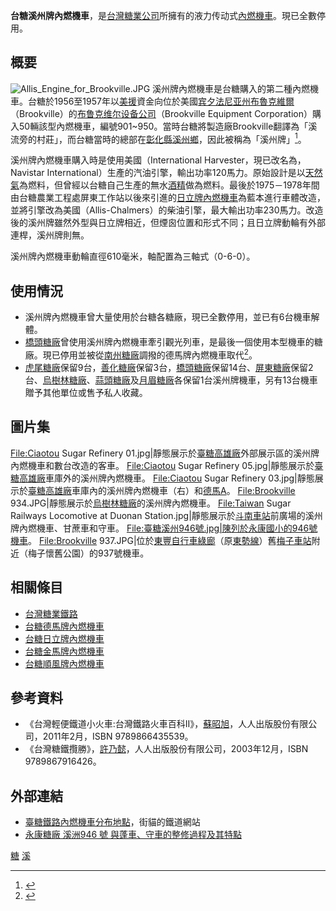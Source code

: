 {{noteTA
|G1=長度單位
}}

{{鐵路車輛
|車輛名稱 = 台糖溪州牌內燃機車
|公司色 = red
|圖像 = 台北市立動物園內展示的932號溪州牌內燃機車.jpg 
|圖像說明 = [[台北市立動物園|台北市立動物園]]中靜態展示的溪州牌內燃機車
|輛數 = 50輛（901~950）
|編成 = 
|起動加速率 = 
|營運最高速度 = 
|設計最高速度 = 
|減速度（正常） = 
|減速度（緊急） =
|編成定員 = 
|載客量 = 
|編成長度 = 
|全長 = 5,070
|全闊 = 2,100
|全高 = 3,000
|最大尺寸 = 
|編成重量 = 
|車輛重量 = 15.6
|軌距 = 762
|電化方式 = 
|輸出 = 
|電動機輸出 = 
|編組輸出 = 120[[馬力|hp]]（改造前）<br>230[[馬力|hp]]（改造後）
|齒輪比 = 
|驅動裝置 = 液體式
|控制裝置 = 
|制動方式 =
|保安裝置 = 
|製造商= 美國{{link-en|布鲁克维尔设备公司|Brookville Equipment Corporation}}（Brookville Equipment Corporation）
|製造年份 = 1956~1957年
|備註 =
}}

'''台糖溪州牌內燃機車'''，是[[台灣糖業公司|台灣糖業公司]]所擁有的液力传动式[[內燃機車|內燃機車]]。現已全數停用。

==概要==
[[File:Allis_Engine_for_Brookville.JPG|thumb]]
溪州牌內燃機車是台糖購入的第二種內燃機車。台糖於1956至1957年以[[美援|美援]]資金向位於美國[[宾夕法尼亚州|宾夕法尼亚州]][[布魯克維爾_(賓夕法尼亞州)|布魯克維爾]]（Brookville）的[[布鲁克维尔设备公司|布鲁克维尔设备公司]]（Brookville Equipment Corporation）購入50輛該型內燃機車，編號901~950。當時台糖將製造廠Brookville翻譯為「溪流旁的村莊」，而台糖當時的總部在[[彰化縣|彰化縣]][[溪州鄉|溪州鄉]]，因此被稱為「溪州牌」<ref>{{Cite web |url=http://tw.myblog.yahoo.com/nccu86153012-tkurchyw20070223/article?mid=9197&prev=9313&next=8955&l=f&fid=36 |title=糖鐵溪州牌內燃機關車原貌 |accessdate=2011-03-25 |archive-date=2012-09-04 |archive-url=https://archive.is/20120904045347/http://tw.myblog.yahoo.com/nccu86153012-tkurchyw20070223/article?mid=9197&prev=9313&next=8955&l=f&fid=36 |dead-url=no }}</ref>。

溪州牌內燃機車購入時是使用美國{{link-en|國際收割機公司|International Harvester}}（International Harvester，現已改名為{{link-en|納維斯達國際|Navistar International}}，Navistar International）生產的汽油引擎，輸出功率120馬力。原始設計是以[[天然氣|天然氣]]為燃料，但曾經以台糖自己生產的無水[[酒精|酒精]]做為燃料。最後於1975－1978年間由台糖農業工程處屏東工作站以後來引進的[[台糖日立牌內燃機車|日立牌內燃機車]]為藍本進行車體改造，並將引擎改為美國{{link-en|艾利斯-查默斯|Allis-Chalmers Manufacturing Company}}（Allis-Chalmers）的柴油引擎，最大輸出功率230馬力。改造後的溪州牌雖然外型與日立牌相近，但煙囪位置和形式不同；且日立牌動輪有外部連桿，溪州牌則無。

溪州牌內燃機車動輪直徑610毫米，軸配置為三軸式（0-6-0）。

==使用情況==
* 溪州牌內燃機車曾大量使用於台糖各糖廠，現已全數停用，並已有6台機車解體。
* [[橋頭糖廠|橋頭糖廠]]曾使用溪州牌內燃機車牽引觀光列車，是最後一個使用本型機車的糖廠。現已停用並被從[[南州糖廠|南州糖廠]]調撥的德馬牌內燃機車取代<ref>{{Cite web |url=http://pttsp.idv.tw/images/TS/61KaoHsiung/TS-KaoHsiung.htm |title=台灣糖業公司高雄糖廠鐵道寫真 |accessdate=2011-03-25 |archive-date=2012-07-14 |archive-url=https://archive.is/20120714140616/http://pttsp.idv.tw/images/TS/61KaoHsiung/TS-KaoHsiung.htm |dead-url=yes }}</ref>。
* [[虎尾糖廠|虎尾糖廠]]保留9台，[[善化糖廠|善化糖廠]]保留3台，[[橋頭糖廠|橋頭糖廠]]保留14台、[[屏東糖廠|屏東糖廠]]保留2台、[[烏樹林糖廠|烏樹林糖廠]]、[[蒜頭糖廠|蒜頭糖廠]]及[[月眉糖廠|月眉糖廠]]各保留1台溪州牌機車，另有13台機車贈予其他單位或售予私人收藏。

==圖片集==
<gallery>
File:Ciaotou Sugar Refinery 01.jpg|靜態展示於[[臺糖高雄廠|臺糖高雄廠]]外部展示區的溪州牌內燃機車和數台改造的客車。
File:Ciaotou Sugar Refinery 05.jpg|靜態展示於[[臺糖高雄廠|臺糖高雄廠]]車庫外的溪州牌內燃機車。
File:Ciaotou Sugar Refinery 03.jpg|靜態展示於[[臺糖高雄廠|臺糖高雄廠]]車庫內的溪州牌內燃機車（右）和[[台糖德馬牌內燃機車|德馬A]]。
File:Brookville 934.JPG|靜態展示於[[烏樹林糖廠|烏樹林糖廠]]的溪州牌內燃機車。
File:Taiwan Sugar Railways Locomotive at Duonan Station.jpg|靜態展示於[[斗南車站|斗南車站]]前廣場的溪州牌內燃機車、甘蔗車和守車。
File:臺糖溪州946號.jpg|陳列於永康國小的946號機車。
File:Brookville 937.JPG|位於[[東豐自行車綠廊|東豐自行車綠廊]]（原[[東勢線|東勢線]]）舊[[梅子車站|梅子車站]]附近（梅子懷舊公園）的937號機車。
</gallery>

==相關條目==
* [[台灣糖業鐵路|台灣糖業鐵路]]
* [[台糖德馬牌內燃機車|台糖德馬牌內燃機車]]
* [[台糖日立牌內燃機車|台糖日立牌內燃機車]]
* [[台糖金馬牌內燃機車|台糖金馬牌內燃機車]]
* [[台糖順風牌內燃機車|台糖順風牌內燃機車]]

==參考資料==
*《台灣輕便鐵道小火車:台灣鐵路火車百科II》，[[蘇昭旭|蘇昭旭]]，人人出版股份有限公司，2011年2月，ISBN 9789866435539。
*《台灣糖鐵攬勝》，[[許乃懿|許乃懿]]，人人出版股份有限公司，2003年12月，ISBN 9789867916426。
<references/>

==外部連結==
* [https://web.archive.org/web/20170813143427/http://citycat.theweb.tw/diema.htm 臺糖鐵路內燃機車分布地點]，街貓的鐵道網站 
* [http://www.greenschool.moe.edu.tw/doc/5838_f_28.pdf 永康糖廠 溪洲946 號 與蓬車、守車的整修過程及其特點] {{Wayback|url=http://www.greenschool.moe.edu.tw/doc/5838_f_28.pdf |date=20160311044237 }}

{{台灣糖鐵車輛列表}}

[[Category:臺灣柴油機車|糖]]
[[Category:台灣糖業鐵路車輛|溪]]